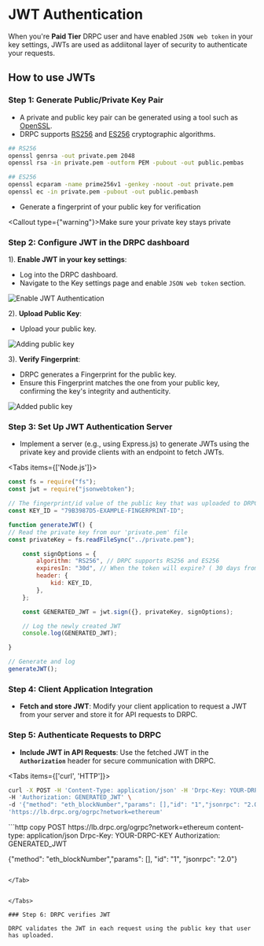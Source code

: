 
# JWT Authentication

When you're **Paid Tier** DRPC user and have enabled `JSON web token` in your key settings, JWTs are used as addiitonal layer of security to authenticate your requests.

## How to use JWTs

### Step 1: Generate Public/Private Key Pair

- A private and public key pair can be generated using a tool such as [OpenSSL](https://www.openssl.org).
- DRPC supports [RS256](https://datatracker.ietf.org/doc/html/rfc7518#section-3.3) and [ES256](https://datatracker.ietf.org/doc/html/rfc7518#section-3.4) cryptographic algorithms.

```bash copy
## RS256
openssl genrsa -out private.pem 2048
openssl rsa -in private.pem -outform PEM -pubout -out public.pembas
```

```bash copy
## ES256
openssl ecparam -name prime256v1 -genkey -noout -out private.pem
openssl ec -in private.pem -pubout -out public.pembash
```

- Generate a fingerprint of your public key for verification

<Callout type={"warning"}>Make sure your private key stays private</Callout>

### Step 2: Configure JWT in the DRPC dashboard

1). **Enable JWT in your key settings**:

- Log into the DRPC dashboard.
- Navigate to the Key settings page and enable `JSON web token` section.

![Enable JWT Authentication](./jwt-enable.png)

2). **Upload Public Key**:

- Upload your public key.

![Adding public key](./jwt-adding-modal.png)

3). **Verify Fingerprint**:

- DRPC generates a Fingerprint for the public key.
- Ensure this Fingerprint matches the one from your public key, confirming the key's integrity and authenticity.

![Added public key](./jwt-added.png)

### Step 3: Set Up JWT Authentication Server

- Implement a server (e.g., using Express.js) to generate JWTs using the private key and provide clients with an endpoint to fetch JWTs.

<Tabs items={['Node.js']}>
<Tab>
```js copy
const fs = require("fs");
const jwt = require("jsonwebtoken");

// The fingerprint/id value of the public key that was uploaded to DRPC
const KEY_ID = "79B3987D5-EXAMPLE-FINGERPRINT-ID";

function generateJWT() {
// Read the private key from our 'private.pem' file
const privateKey = fs.readFileSync("../private.pem");

    const signOptions = {
        algorithm: "RS256", // DRPC supports RS256 and ES256
        expiresIn: "30d", // When the token will expire? ( 30 days from now )
        header: {
            kid: KEY_ID,
        },
    };

    const GENERATED_JWT = jwt.sign({}, privateKey, signOptions);

    // Log the newly created JWT
    console.log(GENERATED_JWT);

}

// Generate and log
generateJWT();

````

</Tab>
</Tabs>

### Step 4: Client Application Integration

- **Fetch and store JWT**:
  Modify your client application to request a JWT from your server and store it for API requests to DRPC.

### Step 5: Authenticate Requests to DRPC

- **Include JWT in API Requests**:
  Use the fetched JWT in the **`Authorization`** header for secure communication with DRPC.


<Tabs items={['curl', 'HTTP']}>
<Tab>
```bash copy
curl -X POST -H 'Content-Type: application/json' -H 'Drpc-Key: YOUR-DRPC-KEY' \
-H 'Authorization: GENERATED_JWT' \
-d '{"method": "eth_blockNumber","params": [],"id": "1","jsonrpc": "2.0"}' \
'https://lb.drpc.org/ogrpc?network=ethereum'
````

</Tab>

<Tab>
```http copy
POST https://lb.drpc.org/ogrpc?network=ethereum
content-type: application/json
Drpc-Key: YOUR-DRPC-KEY
Authorization: GENERATED_JWT

{"method": "eth_blockNumber","params": [], "id": "1", "jsonrpc": "2.0"}

```

</Tab>


</Tabs>

### Step 6: DRPC verifies JWT

DRPC validates the JWT in each request using the public key that user has uploaded.

